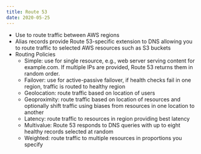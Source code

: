 ```yaml
---
title: Route 53
date: 2020-05-25
---
```


- Use to route traffic between AWS regions
- Alias records provide Route 53-specific extension to DNS allowing you to route traffic to selected AWS resources such as S3 buckets
- Routing Policies
  - Simple: use for single resource, e.g., web server serving content for example.com. If multiple IPs are provided, Route 53 returns them in random order.
  - Failover: use for active-passive failover, if health checks fail in one region, traffic is routed to healthy region
  - Geolocation: route traffic based on location of users
  - Geoproximity: route traffic based on location of resources and optionally shift traffic using biases from resources in one location to another
  - Latency: route traffic to resources in region providing best latency
  - Multivalue: Route 53 responds to DNS queries with up to eight healthy records selected at random
  - Weighted: route traffic to multiple resources in proportions you specify
